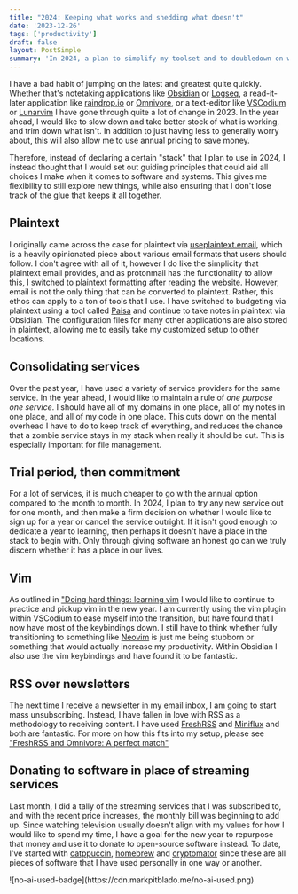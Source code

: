 ```yaml
---
title: "2024: Keeping what works and shedding what doesn't"
date: '2023-12-26'
tags: ['productivity']
draft: false 
layout: PostSimple
summary: 'In 2024, a plan to simplify my toolset and to doubledown on what has a proven track-record'
---
```


I have a bad habit of jumping on the latest and greatest quite quickly. Whether that's notetaking applications like [Obsidian](https://obisidian.md) or [Logseq](https://logseq.com), a read-it-later application like [raindrop.io](https://raindrop.io) or [Omnivore](https://omnivore.app), or a text-editor like [VSCodium](https://vscodium.com) or [Lunarvim](https://lunarvim.org) I have gone through quite a lot of change in 2023. In the year ahead, I would like to slow down and take better stock of what is working, and trim down what isn't. In addition to just having less to generally worry about, this will also allow me to use annual pricing to save money.

Therefore, instead of declaring a certain "stack" that I plan to use in 2024, I instead thought that I would set out guiding principles that could aid all choices I make when it comes to software and systems. This gives me flexibility to still explore new things, while also ensuring that I don't lose track of the glue that keeps it all together.

## Plaintext
I originally came across the case for plaintext via [useplaintext.email](https://useplaintext.email), which is a heavily opinionated piece about various email formats that users should follow. I don't agree with all of it, however I do like the simplicity that plaintext email provides, and as protonmail has the functionality to allow this, I switched to plaintext formatting after reading the website. However, email is not the only thing that can be converted to plaintext. Rather, this ethos can apply to a ton of tools that I use. I have switched to budgeting via plaintext using a tool called [Paisa](https://paisa.fyi) and continue to take notes in plaintext via Obsidian. The configuration files for many other applications are also stored in plaintext, allowing me to easily take my customized setup to other locations.

## Consolidating services
Over the past year, I have used a variety of service providers for the same service. In the year ahead, I would like to maintain a rule of *one purpose one service*. I should have all of my domains in one place, all of my notes in one place, and all of my code in one place. This cuts down on the mental overhead I have to do to keep track of everything, and reduces the chance that a zombie service stays in my stack when really it should be cut. This is especially important for file management.

## Trial period, then commitment 
For a lot of services, it is much cheaper to go with the annual option compared to the month to month. In 2024, I plan to try any new service out for one month, and then make a firm decision on whether I would like to sign up for a year or cancel the service outright. If it isn't good enough to dedicate a year to learning, then perhaps it doesn't have a place in the stack to begin with. Only through giving software an honest go can we truly discern whether it has a place in our lives.

## Vim
As outlined in ["Doing hard things: learning vim](/blog/learning-vim) I would like to continue to practice and pickup vim in the new year. I am currently using the vim plugin within VSCodium to ease myself into the transition, but have found that I now have most of the keybindings down. I still have to think whether fully transitioning to something like [Neovim](https://neovim.io) is just me being stubborn or something that would actually increase my productivity. Within Obsidian I also use the vim keybindings and have found it to be fantastic.

## RSS over newsletters
The next time I receive a newsletter in my email inbox, I am going to start mass unsubscribing. Instead, I have fallen in love with RSS as a methodology to receiving content. I have used [FreshRSS](https://freshrss.org) and [Miniflux](https://miniflux.app) and both are fantastic. For more on how this fits into my setup, please see ["FreshRSS and Omnivore: A perfect match"](/blog/fresh-rss-and-omnivore)

## Donating to software in place of streaming services
Last month, I did a tally of the streaming services that I was subscribed to, and with the recent price increases, the monthly bill was beginning to add up. Since watching television usually doesn't align with my values for how I would like to spend my time, I have a goal for the new year to repurpose that money and use it to donate to open-source software instead. To date, I've started with [catppuccin](https://catppuccin.com), [homebrew](https://homebrew.sh) and [cryptomator](https://cryptomator.org) since these are all pieces of software that I have used personally in one way or another. 

<div className="w-32">
![no-ai-used-badge](https://cdn.markpitblado.me/no-ai-used.png)
</div>
